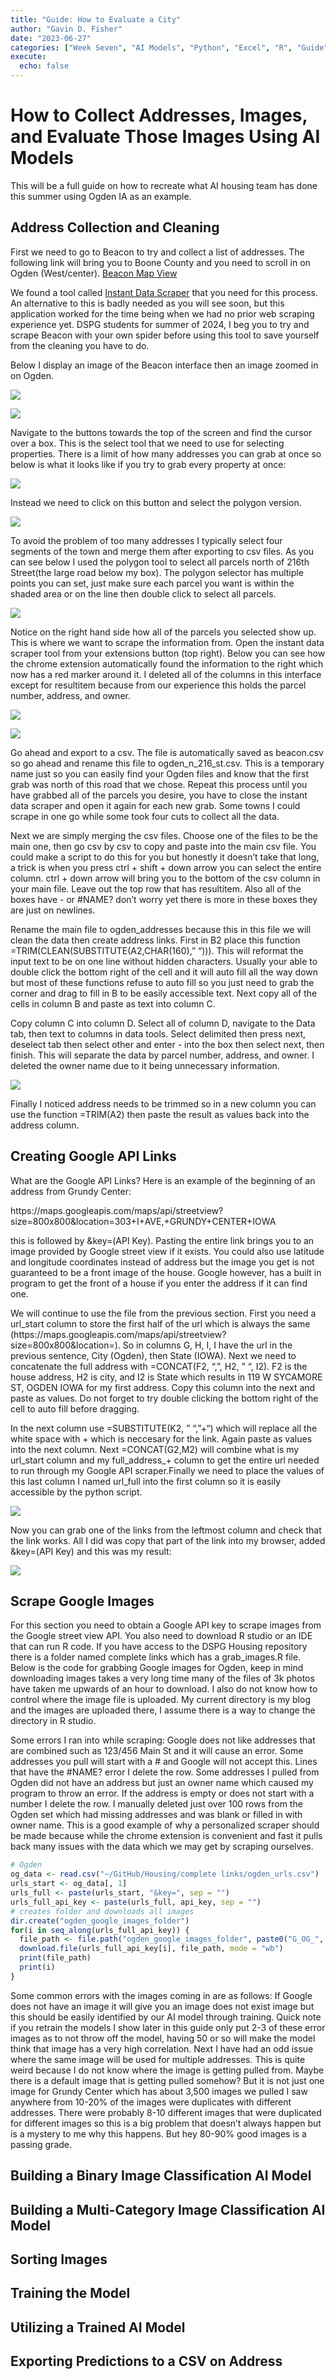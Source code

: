 ```yaml
---
title: "Guide: How to Evaluate a City"
author: "Gavin D. Fisher"
date: "2023-06-27"
categories: ["Week Seven", "AI Models", "Python", "Excel", "R", "Guide"]
execute:
  echo: false
---
```


# How to Collect Addresses, Images, and Evaluate Those Images Using AI Models

This will be a full guide on how to recreate what AI housing team has done this summer using Ogden IA as an example.

## Address Collection and Cleaning

First we need to go to Beacon to try and collect a list of addresses. The following link will bring you to Boone County and you need to scroll in on Ogden (West/center). [Beacon Map View](https://beacon.schneidercorp.com/Application.aspx?AppID=84&LayerID=795&PageTypeID=1&PageID=913)

We found a tool called [Instant Data Scraper](https://chrome.google.com/webstore/detail/instant-data-scraper/ofaokhiedipichpaobibbnahnkdoiiah) that you need for this process. An alternative to this is badly needed as you will see soon, but this application worked for the time being when we had no prior web scraping experience yet. DSPG students for summer of 2024, I beg you to try and scrape Beacon with your own spider before using this tool to save yourself from the cleaning you have to do.

Below I display an image of the Beacon interface then an image zoomed in on Ogden.

![](1beacon_main.png)

![](2beacon_zoom.png)

Navigate to the buttons towards the top of the screen and find the cursor over a box. This is the select tool that we need to use for selecting properties. There is a limit of how many addresses you can grab at once so below is what it looks like if you try to grab every property at once:

![](3beacon_all.png)

Instead we need to click on this button and select the polygon version.

![](4beacon_poly.png)

To avoid the problem of too many addresses I typically select four segments of the town and merge them after exporting to csv files. As you can see below I used the polygon tool to select all parcels north of 216th Street(the large road below my box). The polygon selector has multiple points you can set, just make sure each parcel you want is within the shaded area or on the line then double click to select all parcels.

![](5beacon_poly_use.png)

Notice on the right hand side how all of the parcels you selected show up. This is where we want to scrape the information from. Open the instant data scraper tool from your extensions button (top right). Below you can see how the chrome extension automatically found the information to the right which now has a red marker around it. I deleted all of the columns in this interface except for resultitem because from our experience this holds the parcel number, address, and owner.

![](6beacon_select.png)

![](7scrape_beacon.png)

Go ahead and export to a csv. The file is automatically saved as beacon.csv so go ahead and rename this file to ogden_n\_216_st.csv. This is a temporary name just so you can easily find your Ogden files and know that the first grab was north of this road that we chose. Repeat this process until you have grabbed all of the parcels you desire, you have to close the instant data scraper and open it again for each new grab. Some towns I could scrape in one go while some took four cuts to collect all the data.

Next we are simply merging the csv files. Choose one of the files to be the main one, then go csv by csv to copy and paste into the main csv file. You could make a script to do this for you but honestly it doesn't take that long, a trick is when you press ctrl + shift + down arrow you can select the entire column. ctrl + down arrow will bring you to the bottom of the csv column in your main file. Leave out the top row that has resultitem. Also all of the boxes have - or #NAME? don't worry yet there is more in these boxes they are just on newlines.

Rename the main file to ogden_addresses because this in this file we will clean the data then create address links. First in B2 place this function =TRIM(CLEAN(SUBSTITUTE(A2,CHAR(160)," "))). This will reformat the input text to be on one line without hidden characters. Usually your able to double click the bottom right of the cell and it will auto fill all the way down but most of these functions refuse to auto fill so you just need to grab the corner and drag to fill in B to be easily accessible text. Next copy all of the cells in column B and paste as text into column C.

Copy column C into column D. Select all of column D, navigate to the Data tab, then text to columns in data tools. Select delimited then press next, deselect tab then select other and enter - into the box then select next, then finish. This will separate the data by parcel number, address, and owner. I deleted the owner name due to it being unnecessary information.

![](8csv_edited.png)

Finally I noticed address needs to be trimmed so in a new column you can use the function =TRIM(A2) then paste the result as values back into the address column.

## Creating Google API Links

What are the Google API Links? Here is an example of the beginning of an address from Grundy Center:

https://maps.googleapis.com/maps/api/streetview?size=800x800&location=303+I+AVE,+GRUNDY+CENTER+IOWA

this is followed by &key=(API Key). Pasting the entire link brings you to an image provided by Google street view if it exists. You could also use latitude and longitude coordinates instead of address but the image you get is not guaranteed to be a front image of the house. Google however, has a built in program to get the front of a house if you enter the address if it can find one.

We will continue to use the file from the previous section. First you need a url_start column to store the first half of the url which is always the same (https://maps.googleapis.com/maps/api/streetview?size=800x800&location=). So in columns G, H, I, I have the url in the previous sentence, City (Ogden), then State (IOWA). Next we need to concatenate the full address with =CONCAT(F2, ",", H2, " ", I2). F2 is the house address, H2 is city, and I2 is State which results in 119 W SYCAMORE ST, OGDEN IOWA for my first address. Copy this column into the next and paste as values. Do not forget to try double clicking the bottom right of the cell to auto fill before dragging.

In the next column use =SUBSTITUTE(K2, " ","+") which will replace all the white space with + which is neccesary for the link. Again paste as values into the next column. Next =CONCAT(G2,M2) will combine what is my url_start column and my full_address\_+ column to get the entire url needed to run through my Google API scraper.Finally we need to place the values of this last column I named url_full into the first column so it is easily accessible by the python script.

![](9csv_links.png)

Now you can grab one of the links from the leftmost column and check that the link works. All I did was copy that part of the link into my browser, added &key=(API Key) and this was my result:

![](10use_link.png)

## Scrape Google Images

For this section you need to obtain a Google API key to scrape images from the Google street view API. You also need to download R studio or an IDE that can run R code. If you have access to the DSPG Housing repository there is a folder named complete links which has a grab_images.R file. Below is the code for grabbing Google images for Ogden, keep in mind downloading images takes a very long time many of the files of 3k photos have taken me upwards of an hour to download. I also do not know how to control where the image file is uploaded. My current directory is my blog and the images are uploaded there, I assume there is a way to change the directory in R studio.

Some errors I ran into while scraping: Google does not like addresses that are combined such as 123/456 Main St and it will cause an error. Some addresses you pull will start with a \# and Google will not accept this. Lines that have the #NAME? error I delete the row. Some addresses I pulled from Ogden did not have an address but just an owner name which caused my program to throw an error. If the address is empty or does not start with a number I delete the row. I manually deleted just over 100 rows from the Ogden set which had missing addresses and was blank or filled in with owner name. This is a good example of why a personalized scraper should be made because while the chrome extension is convenient and fast it pulls back many issues with the data which we may get by scraping ourselves.

```r
# Ogden
og_data <- read.csv("~/GitHub/Housing/complete links/ogden_urls.csv")
urls_start <- og_data[, 1]
urls_full <- paste(urls_start, "&key=", sep = "")
urls_full_api_key <- paste(urls_full, api_key, sep = "")
# creates folder and downloads all images
dir.create("ogden_google_images_folder")
for(i in seq_along(urls_full_api_key)) {
  file_path <- file.path("ogden_google_images_folder", paste0("G_OG_", og_data[i,6], "_.png"))
  download.file(urls_full_api_key[i], file_path, mode = "wb")
  print(file_path)
  print(i)
}
```

Some common errors with the images coming in are as follows: If Google does not have an image it will give you an image does not exist image but this should be easily identified by our AI model through training. Quick note if you retrain the models I show later in this guide only put 2-3 of these error images as to not throw off the model, having 50 or so will make the model think that image has a very high correlation. Next I have had an odd issue where the same image will be used for multiple addresses. This is quite weird because I do not know where the image is getting pulled from. Maybe there is a default image that is getting pulled somehow? But it is not just one image for Grundy Center which has about 3,500 images we pulled I saw anywhere from 10-20% of the images were duplicates with different addresses. There were probably 8-10 different images that were duplicated for different images so this is a big problem that doesn't always happen but is a mystery to me why this happens. But hey 80-90% good images is a passing grade.

## Building a Binary Image Classification AI Model

## Building a Multi-Category Image Classification AI Model

## Sorting Images 

## Training the Model

## Utilizing a Trained AI Model

## Exporting Predictions to a CSV on Address







